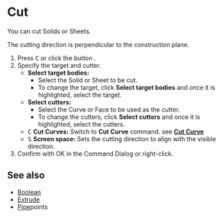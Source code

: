 
# Cut

<Reference shortcut="C" command="Cut" button="Left of Command Bar" />

You can cut Solids or Sheets.

<Callout type="info">The cutting direction is perpendicular to the construction plane.</Callout>

1. Press <kbd>C</kbd> or click the button <ButtonIcon type="button-cut" />.
2. Specify the target and cutter.
   - **Select target bodies:** 
      - Select the Solid or Sheet to be cut.
      - To change the target, click **Select target bodies** and once it is highlighted, select the target.
   - **Select cutters:** 
      - Select the  Curve or Face to be used as the cutter.
      - To change the cutters, click **Select cutters** and once it is highlighted, select the cutters.
   - <kbd>C</kbd> **Cut Curves:** Switch to **Cut Curve** command. see [**Cut Curve**](../sketch/cut-curve)
   - <kbd>S</kbd> **Screen space:** Sets the cutting direction to align with the visible direction.
3. Confirm with OK in the Command Dialog or right-click.

## See also
- [Boolean](./boolean)
- [Extrude](./extrude)
- [Pipe](./pipe)points

